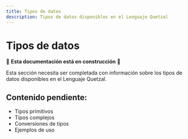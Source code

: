 ```yaml
---
title: Tipos de datos
description: Tipos de datos disponibles en el Lenguaje Quetzal
---
```


# Tipos de datos

🚧 **Esta documentación está en construcción** 🚧

Esta sección necesita ser completada con información sobre los tipos de datos disponibles en el Lenguaje Quetzal.

## Contenido pendiente:
- Tipos primitivos
- Tipos complejos
- Conversiones de tipos
- Ejemplos de uso
